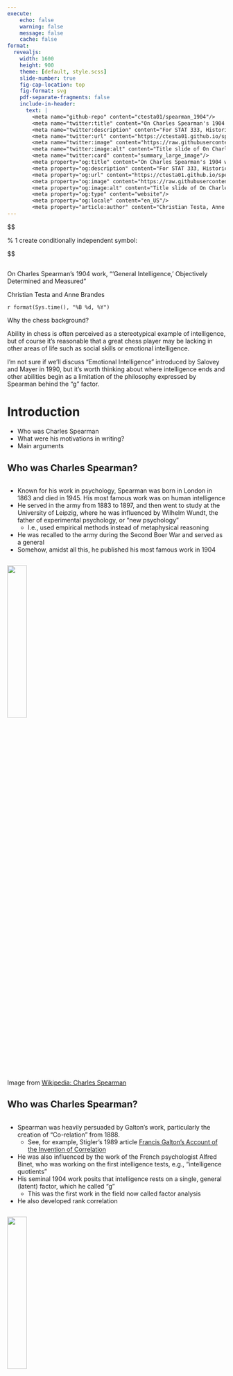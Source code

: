 ```yaml
---
execute:
    echo: false
    warning: false
    message: false
    cache: false
format:
  revealjs:
    width: 1600
    height: 900
    theme: [default, style.scss]
    slide-number: true
    fig-cap-location: top
    fig-format: svg
    pdf-separate-fragments: false
    include-in-header: 
      text: |
        <meta name="github-repo" content="ctesta01/spearman_1904"/>
        <meta name="twitter:title" content="On Charles Spearman's 1904 work, 'General Intelligence, Objectively Determined and Measured'"/>
        <meta name="twitter:description" content="For STAT 333, Historical Readings in the Foundations of Statistics"/>
        <meta name="twitter:url" content="https://ctesta01.github.io/spearman_1904/"/>
        <meta name="twitter:image" content="https://raw.githubusercontent.com/ctesta01/spearman_1904/main/images/share-card.png"/>
        <meta name="twitter:image:alt" content="Title slide of On Charles Spearman's 1904 work, 'General Intelligence, Objectively Determined and Measured'"/>
        <meta name="twitter:card" content="summary_large_image"/>
        <meta property="og:title" content="On Charles Spearman's 1904 work, 'General Intelligence, Objectively Determined and Measured'"/>
        <meta property="og:description" content="For STAT 333, Historical Readings in the Foundations of Statistics"/>
        <meta property="og:url" content="https://ctesta01.github.io/spearman_1904/"/>
        <meta property="og:image" content="https://raw.githubusercontent.com/ctesta01/spearman_1904/main/images/share-card.png"/>
        <meta property="og:image:alt" content="Title slide of On Charles Spearman's 1904 work, 'General Intelligence, Objectively Determined and Measured'"/>
        <meta property="og:type" content="website"/>
        <meta property="og:locale" content="en_US"/>
        <meta property="article:author" content="Christian Testa, Anne Brandes"/>
---
```


::: content-hidden
\$\$

```{=tex}
\newcommand{\E}[0]{\mathbb{E}}
\newcommand{\P}[0]{\mathbb{P}}
\newcommand{\V}[0]{\mathbb{V}}
\newcommand{\EX}[0]{\mathbb{E} X}
\newcommand{\EY}[0]{\mathbb{E} Y}
\newcommand{\R}[0]{\mathbb{R}}
\newcommand{\t}[1]{\text{#1}}
\newcommand{\b}[1]{\mathbf{#1}}
\newcommand{\tt}[1]{\mathtt{#1}}
\newcommand{\T}[0]{\mathtt{T}}
\newcommand{\iid}[0]{\text{iid}}
\newcommand{\and}[0]{\text{and}}
\newcommand{\supp}[0]{\text{supp}}
\newcommand{\pp}[2][]{\frac{\partial#1}{\partial#2}}
\newcommand{\dd}[2][]{\frac{\mathrm d#1}{\mathrm d#2}}
\newcommand{\d}[0]{\mathrm d}
\newcommand{\expit}[0]{\text{expit}}
```
\% 1 create conditionally independent symbol:

```{=tex}
\newcommand\independent{\perp\!\!\!\perp}
\def\independenT#1#2{\mathrel{\rlap{$#1#2$}\mkern2mu{#1#2}}}
```
```{=tex}
\newcommand{\Var}[0]{\text{Var}}
\newcommand{\Cov}[0]{\text{Cov}}
\newcommand{\Cor}[0]{\text{Cor}}
\newcommand{\e}[0]{\varepsilon}
\newcommand{\bmat}[1]{\begin{bmatrix} #1 \end{bmatrix}}
```
```{=tex}
\newcommand{\argmax}[0]{\text{argmax}}
\newcommand{\argmin}[0]{\text{argmin}}
```
```{=tex}
\newcommand{\sumint}[0]{\;\;\;\mathclap{\displaystyle\int}\mathclap{\textstyle\sum} \;\;\;}
\newcommand{\align}[1]{\begin{aligned} #1 \end{aligned}}
\newcommand{\bmat}[1]{\begin{bmatrix} #1 \end{bmatrix}}
\newcommand{\pmat}[1]{\begin{pmatrix} #1 \end{pmatrix}}
\DeclareMathOperator*{\plim}{p-lim}
```
\require{mathtools}

\$\$
:::

##  {background-image="https://source.unsplash.com/CNBRg1K9QvQ" visibility="uncounted" data-background-opacity="0.5" data-background-color="black"}

::: title
On Charles Spearman's 1904 work, "'General Intelligence,' Objectively Determined and Measured"
:::

::: author
Christian Testa and Anne Brandes
:::

::: date
`r format(Sys.time(), "%B %d, %Y")`
:::

::: notes
Why the chess background?

Ability in chess is often perceived as a stereotypical example of intelligence, but of course it's reasonable that a great chess player may be lacking in other areas of life such as social skills or emotional intelligence.

I'm not sure if we'll discuss "Emotional Intelligence" introduced by Salovey and Mayer in 1990, but it's worth thinking about where intelligence ends and other abilities begin as a limitation of the philosophy expressed by Spearman behind the "g" factor.
:::

# Introduction {background-color="#1C5253"}

-   Who was Charles Spearman
-   What were his motivations in writing?
-   Main arguments

## Who was Charles Spearman?

::: columns
::: {.column width="50%"}
-   Known for his work in psychology, Spearman was born in London in 1863 and died in 1945. His most famous work was on [human intelligence]{.emphasis}
-   He served in the army from 1883 to 1897, and then went to study at the University of Leipzig, where he was influenced by Wilhelm Wundt, the father of experimental psychology, or ["new psychology"]{.emphasis}
    -   I.e., used empirical methods instead of metaphysical reasoning
-   He was recalled to the army during the Second Boer War and served as a general
-   Somehow, amidst all this, he published his most famous work in [1904]{.emphasis}
:::
:::

![](https://upload.wikimedia.org/wikipedia/commons/thumb/b/b9/Exposition_universelle_de_1900_-_portraits_des_commissaires_g%C3%A9n%C3%A9raux-Edmund_Robert_Spearman.jpg/770px-Exposition_universelle_de_1900_-_portraits_des_commissaires_g%C3%A9n%C3%A9raux-Edmund_Robert_Spearman.jpg){.absolute top="10%" right="10%" width="30%"}

::: footer
Image from [Wikipedia: Charles Spearman](https://en.wikipedia.org/wiki/Charles_Spearman)
:::

## Who was Charles Spearman?

::: columns
::: {.column width="50%"}
-   Spearman was heavily persuaded by Galton's work, particularly the creation of ["Co-relation"]{.emphasis} from 1888.
    -   [See, for example, Stigler's 1989 article [Francis Galton's Account of the Invention of Correlation](https://www.jstor.org/stable/2245329?seq=5)]{.small}
-   He was also influenced by the work of the French psychologist Alfred Binet, who was working on the first intelligence tests, e.g., ["intelligence quotients"]{.emphasis}
-   His seminal 1904 work posits that intelligence rests on a single, general (latent) factor, which he called ["g"]{.emphasis}
    -   This was the first work in the field now called [factor analysis]{.emphasis}
-   He also developed [rank correlation]{.emphasis}
:::
:::

![](https://upload.wikimedia.org/wikipedia/commons/thumb/b/b9/Exposition_universelle_de_1900_-_portraits_des_commissaires_g%C3%A9n%C3%A9raux-Edmund_Robert_Spearman.jpg/770px-Exposition_universelle_de_1900_-_portraits_des_commissaires_g%C3%A9n%C3%A9raux-Edmund_Robert_Spearman.jpg){.absolute top="10%" right="10%" width="30%"}

::: footer
Image from [Wikipedia: Charles Spearman](https://en.wikipedia.org/wiki/Charles_Spearman)
:::

## What were his motivations in writing?

::: columns
::: {.column width="55%"}
:::

::: {.column width="45%"}
<br> <br>

He sees psychology as an up-and-coming field, and yet also a subject looked down-upon by the scientific community.

<br><br>

He's trying to make a case for psychology as a science, rooted in data analysis and empirical methods.
:::
:::

![](images/1_intro.png){.absolute top="10%" left="0%"}

::: footer
Page 202
:::

## What were his motivations in writing?

::: columns
::: {.column width="55%"}
:::

::: {.column width="45%"}
<br> <br>

He is making clear he intends to lay down the [scientific foundations of psychology]{.emphasis}, which will be (implicitly) comparable to Newton's equations of motion —

<br> Especially with an eye towards refuting the criticisms of psychology as puttering about.
:::
:::

![](images/2_weaknesses.png){.absolute width="50%" top="10%" left="0%"}

::: footer
Page 203
:::

## What were his main arguments?

::: columns
::: {.column width="45%"}
<br><br> Spearman was analyzing data on children's performance across various school tests, and he found that the scores were correlated. <br><br>

In analyzing the data and their correlations, he hypothesized that there was a [single, general factor]{.emphasis} that was responsible for the correlations and he called this [the "g" factor]{.emphasis}.
:::
:::

![](images/3_wiki_cor.png){.absolute top="10%" right="0%" width="40%"}

::: footer
Table from [Wikipedia : g factor](https://en.wikipedia.org/wiki/G_factor_%28psychometrics%29)
:::

## What were his main arguments?

![](images/4_aims.png){.absolute top="10%" left="0%" width="50%"}

![](images/5_spearman_model.jpg){.absolute top="50%" right="0%" width="40%"}

![](https://upload.wikimedia.org/wikipedia/commons/6/61/Chabris2007a.svg){.absolute top="10%" right="25%" width="25%"}

![](https://upload.wikimedia.org/wikipedia/commons/thumb/9/91/SpearmanFactors.svg/800px-SpearmanFactors.svg.png){.absolute top="10%" right="0%" height="35%"}

::: footer
Page 205; [Wikipedia : g factor](https://en.wikipedia.org/wiki/G_factor_%28psychometrics%29)
:::

# So let's get into it {background-color="#1C5253"}

::: {.incremental .large}
-   What was the [structure]{.emphasis2} of his 1904 paper?
-   What [data]{.emphasis2} did he use?
-   What were the [methodological innovations]{.emphasis2}?
-   How did he [interpret]{.emphasis2} his findings?
-   What were the [implications]{.emphasis2} of his work?
:::

## Plan for the rest of the slides

-   Go over the rest of the 1904 paper
-   Have a section on contemporary uses of factor analysis
-   Discuss the Bartholomew, Gould, Michell, and possibly Glymour papers

# Structure of Spearman, 1904

After his introduction to the state of psychology and prior work, Spearman lays out his analysis plan for data collected on school children's performance in **"discrimination"** and **"intelligence"** tests.

He covers some preliminarys on how to calculate correlation coefficients, including a method for **"elimination of observational errors"** and **"elimination of irrelevant factors."** (It's on Chapter II, pg 252 that he introduces rank correlation).

For a series of experiments, he presents the results of his correlational analyses with particular emphasis on 1) *detrending for age*, and 2) investigating *which of the tests are correlated with each other*.

Finally, he concludes with an analysis of the **"General Intelligence" factor**.

## State of the art in 1904

![](images/6_state_of_art0.png){fig-align="center"}

::: footer
Page 208
:::

## State of the art in 1904

![](images/6_state_of_art1.png){fig-align="center"}

::: footer
Page 217
:::

## State of the art in 1904

![](images/6_state_of_art2.png){.absolute top="20%"}

::: footer
Page 211
:::

## State of the art in 1904

![](images/6_state_of_art3.png){.absolute top="10%" left="15%"}

::: footer
Page 235
:::

## State of the art in 1904

![](images/6_state_of_art4.png){.absolute top="10%" left="20%"}

::: footer
Page 211
:::

## State of the art in 1904

![](images/6_state_of_art5.png){.absolute top="10%" left="25%"}

::: footer
Page 218
:::

## Data used

Spearman collected the following data:

-   Experiment I used the 24 oldest children tested in **Light**, **Weight**, and **Sound**
-   Experiment II used the next 36 oldest children with tests only on **Sound**, *interviewed collectively*.
-   Experiment III on **Sight** and **Weight** discrimination among boys from a preparatory school
-   Experiment IV on **Sound** only in the high class preparatory school boys, with only particular intervals tested
-   Experiment V, similar to experiment I with boys and girls, but aiming for **higher variation** rather than homogeneity

## Intelligence Measures

-   Examination scores and school rankings were thought to reveal ["Present Capacity"]{.emphasis}
-   School rankings divided by age were dubbed ["Native Capacity"]{.emphasis}
-   Teachers were asked to rank students based on their ["general impression"]{.emphasis} (e.g., based on if they seemed "bright", "average", "dull")
-   Using a similar technique, the oldest of the children of Series I was asked to rank peer students based on their ["common sense"]{.emphasis}, and then the next oldest child was asked to do the same.

## Correlation

![](images/7_correlation.png){.absolute top="10%" left="15%" width="75%"} ![](images/7_correlation2.png){.absolute top="50%" left="15%" width="75%"}

::: footer
Page 252
:::

## Correlation — Elimination of Observational Errors

![](images/7_cor_correct1.png){.absolute top="10%" left="15%" width="75%"}

::: footer
Page 253
:::

## Correlation — Elimination of Irrelevant Factors

![](images/7_cor_correct2.png)

::: footer
Page 256
:::

# Results (intermangled with Interpretation) {background-color="#1C5253"}

## Experiment I

![](images/8_results.png){.absolute top="10%" left="15%" width="75%"}

## Let's Check His Math

What is the "probable error" of a correlation coefficient?

::: fragment
I'm not immediately sure about the distribution for Spearman's rank correlation coefficient, but Pearson's product-moment correlation has a known distribution.
:::

::: fragment
The distribution for a sample correlation coefficient for correlated random normal variables is a little bit crazy...

$$
f(r) = \frac{(n-2) \Gamma(n-1)(1 - \rho^2)^{\frac{n-1}{2}} (1-r^2)^{\frac{n-4}{2}}}{ \sqrt{2\pi} \Gamma(n-\frac{1}{2})(1-\rho r)^{n - \frac{3}{2}} } {}_{2}{F}_1\left(\frac{1}{2}, \frac{1}{2}; \frac{1}{2}(2n-1); \frac{1}{2}(\rho r + 1)\right)
$$
:::

::: fragment
But for uncorrelated variables (the null hypothesis), the distribution is much simpler:

$$
f(r) = \frac{\left( \frac{1}{1-r^2}\right)^{-\frac{n-1}{2}}}{
  \sqrt{n-2} B\left( \frac{1}{2}, \frac{n-2}{2} \right)
},
$$

where $B$ is the Beta function and ${}_2{F}_1$ is the Gaussian hypergeometric function.
:::

::: footer
From <https://en.wikipedia.org/wiki/Pearson_correlation_coefficient#Using_the_exact_distribution>
:::

## Checking his math

::: columns
::: {.column width="50%"}
```r
#| echo: true
#| eval: false

#' The Probability Density for the Correlation Coefficient for
#' Uncorrelated Normal Distributions
#' 
#' @param r The observed Pearson correlation
#' @param n The sample size 
#' 
#' @details 
#' More details can be found here:
#' <https://en.wikipedia.org/wiki/Pearson_correlation_coefficient#Using_the_exact_distribution>
#' 
#' A more complicated formula exists for the density of Pearson 
#' correlation statistics calculated from bivariate normal 
#' distributions with rho != 0.
#' 
#' The reason for the inclusion of a normalizing constant was that I found that 
#' integrating from -1 to 1 for positive integers n was not reflecting properly that 
#' P(r in [-1,1]) = 1.
#' 
cor_coef_density <- function(r, n) {

  unnormalized_density <- function(r, n) {
    (1/(1-r^2))^{-(n-1)/2} / (sqrt(n-2) * beta(1/2, (n-2)/2))
  }

  normalizing_constant_for_n <- integrate(f = unnormalized_density, lower = -1, upper = 1, n = n)[[1]]

  return(unnormalized_density(r, n) / normalizing_constant_for_n)

}

# Probability of observing correlation coefficient of at least .25:
integrate(f = cor_coef_density, lower = 0.25, upper = 1, n = 100)
integrate(f = cor_coef_density, lower = 0.25, upper = 1, n = 20)
# In either sample sizes of 100 or 25, the probability of observing a 

# Had to correct for the normalizing constant...
integrate(f = cor_coef_density, lower = -1, upper = 1, n = 20)


# Now check if it's right under a simulation study 
n <- 24L
n_sims <- 100000L
observed_r <- numeric(length = n_sims)
for (i in 1:n_sims) {
  X <- rnorm(n = n)
  Y <- rnorm(n = n)
  observed_r[i] <- cor(X,Y)
}

sd(observed_r)

library(ggplot2)

# looks like perhaps the approximation is slightly off? but it looks largely
# correct — and importantly, it seems to covary with the population size in the
# right way 
ggplot() + 
  geom_histogram(
    data = data.frame(observed_r = observed_r),
    mapping = aes(x = observed_r, y = ..density..),
    bins = 100, alpha = 0.6) + 
  geom_line(
    tibble::tibble(
      x = seq(-1,1,length.out=1000),
      y = cor_coef_density(r = x, n = n)),
    mapping = aes(x = x, y = y),
    linetype = 'solid', color = '#16a085', linewidth=1.5, alpha = 0.8) + 
  geom_vline(
    xintercept = 0.2088,
    linetype = 'dashed') + 
  annotate(
    geom = 'label',
    label = expression(sigma[r] == "0.2088"),
    x = .35,
    y = 1.5) + 
  labs(x = "observed sample correlation, r", y = 'density') + 
  ggtitle("Correlation of random normal variables under the null") + 
  theme_bw() 
```
:::
:::

![](images/9_math_checking.png){.absolute top="10%" right="0%" width="50%"}

## Adjusting for "irrelevant factors"

![](images/10_adjustment.png){.absolute top="10%" left="15%" width="75%"} ![](images/10_adjustment2.png){.absolute top="45%" left="15%" width="75%"}

::: footer
Page 261-262
:::

## Conclusions from Experiment I

![](images/11_correlation.png){.absolute top="10%" left="15%" width="75%"}

::: footer
Page 263
:::

## Experiment II

![](images/12_experiment2.png){.absolute top="10%" left="15%" width="75%"}

::: footer
Page 264
:::

## Experiment III

![](images/13_experiment3.png){.absolute top="10%" left="15%" width="75%"}

::: footer
Page 265
:::

## Experiment IV

![](images/14_experiment4.png){.absolute top="10%" left="15%" width="75%"}

::: footer
Page 265
:::

## Conclusions of Experiments

![](images/15_conclusions.png){.absolute top="10%" left="15%" width="75%"}

::: footer
Page 268
:::

## Interpretation

![](images/18_gi_gd.png){.absolute top="10%" left="15%" width="75%"}

::: footer
Page 269
:::

## Conclusions of Experiments

![](images/16_conclusions.png){.absolute top="10%" left="15%" width="75%"}

::: footer
Page 272
:::

## A "Theorem"

![](images/17_theorem.png){.absolute top="10%" left="15%" width="75%"}

::: footer
Page 273
:::

## Hierarchy of Factors

![](images/19_hierarchy1.png){.absolute top="10%" left="15%" width="75%"}

::: footer
Page 274
:::

## Hierarchy of Factors

![](images/19_hierarchy2.png){.absolute top="10%" left="15%" width="75%"}

::: footer
Page 275
:::

## Hierarchy of Factors

![](images/19_hierarchy3.png){.absolute top="10%" left="15%" width="75%"}

::: footer
Page 276
:::

## His Discussion

![](images/20_discussion.png){.absolute top="10%" left="15%" width="75%"}

::: footer
Page 284
:::

## His Discussion

![](images/20_discussion2.png){.absolute top="10%" left="15%" width="75%"}

::: footer
Page 284
:::

## Appendix

![](images/21_appendix.png){.absolute top="10%" left="15%"}

::: footer
Page 286
:::

## Appendix

![](images/21_appendix2.png){.absolute top="10%" left="15%"}

::: footer
Page 287
:::

## Appendix

![](images/21_appendix3.png){.absolute top="10%" left="15%"}

::: footer
Page 288
:::

# Reflections {background-color="black" background-image="https://source.unsplash.com/u21fFskAGZQ" data-background-opacity="30%"}

:::{.large}
So what do we think? <br>

Do we think he [genuinely found evidence]{.emphasis} for a [common factor]{.emphasis} shared by all forms/measures of intelligence? <br>

And if not, where did his reasoning go wrong? <br>
:::

:::{.notes}
I thought it was often hard to understand what he was saying, especially around the calculations.
[Another Spearman 1904 work is available: [The proof and measurement of association between two things](https://archive.org/details/proofmeasurement00speauoft/mode/2up)]{font-size='24px'}
:::

# Reflections {background-color="black" background-image="https://source.unsplash.com/u21fFskAGZQ" data-background-opacity="30%"}

::: incremental
-   Merits:
    -   Asking teachers to rank their students on qualities like ["common sense"]{.emphasis} and ["general impression"]{.emphasis} was novel and what I would call an early 'psychometric instrument'
      - [Such an instrument might have reasonable reliability, but its validity 
suffers from the fact that it's based on potentially biased impressions of teachers.]{.small}
    -   He was extraordinarily early in analyzing correlation matrices (though I'm not sure he formatted them like matrices) and recognizing their potential to have deeper structure.
    -   His work raises interesting questions about where "intelligence" ends and other skills begin.
    - His literature review is fascinating.
:::

# Reflections {background-color="black" background-image="https://source.unsplash.com/u21fFskAGZQ" data-background-opacity="30%"}

:::{.incremental}
-   Demerits:
    -   He offers no reflection how culture and (inherently subjective) definitions
    of intelligence interact.
    -   The text can be a **bit clunky**, and I think that's because he didn't have the language we have now like "Let $X$ be a random variable."
    -   While he does at times seem to be careful about calling for more investigation into what the General Intelligence factor is, *he very quickly concludes that 'General Intelligence' "really exists."*
:::


# Contemporary Uses of Factor Analysis {background-color="#1C5253"}

Factor analysis has since been used in many fields, but especially 
[psychology]{.emphasis}. 
It is common to see factor analysis 
in survey analysis (Qualtrics has a [guide](https://www.qualtrics.com/experience-management/research/factor-analysis/)).

:::{.fragment}
One workflow is to have respondents rate their agreement with a series of
statements, then latent factors are identified from the responses using factor
analysis, and factor scores describe *how much variance of each observed
variable is explained
by each of the latent factors*.
:::

:::{.fragment}
Spearman's work only posited the existence of **one** common 
factor for intelligence measures, but after its development by 
Thurstone in the 1930-50s, [factor analysis with multiple factors
is now common.]{.emphasis}
:::

:::{.fragment}
![From <https://www.thetaminusb.com/intro-measurement-r/dimensionality.html>](https://www.thetaminusb.com/intro-measurement-r/images/efamodel.jpg)
:::

## Example 

![](images/22_eod.png)

:::{.small}
Krieger, N., Smith, K., Naishadham, D., Hartman, C., & Barbeau, E. M. (2005). Experiences of discrimination: validity and reliability of a self-report measure for population health research on racism and health. Social science & medicine (1982), 61(7), 1576–1596. <https://doi.org/10.1016/j.socscimed.2005.03.006>
:::

# Bartholomew, 2007 {background-color="black" data-background-image='https://source.unsplash.com/_JBKdviweXI' data-background-opacity='30%'}

Bartholomew, D. J. (2007). Three faces of factor analysis. In R. Cudeck & R. C. MacCallum (Eds.), Factor analysis at 100: Historical developments and future directions (pp. 9–21). Lawrence Erlbaum Associates Publishers.

![](images/23_bartholomew.png){width='550px'}

# Gould, 1981  {background-color="#1C5253" data-background-image="https://source.unsplash.com/K5OLjMlPe4U" data-background-opacity='30%'}

:::{.columns}
:::{.column width="50%"}
Gould, S. J. (1981). Mismeasure of Man. New York: Norton & Company

Chapter 6: The Real Error of Cyril Burt
:::
:::{.column width="50%"}
![](https://upload.wikimedia.org/wikipedia/en/0/05/Gouldmismeasure.jpg){width='150px'}
![](images/24_cyril_burt.png){width='550px'}
:::
:::

# Michell, 1997 {background-color="black" data-background-image='https://source.unsplash.com/75xPHEQBmvA' data-background-opacity='30%'}

:::{.columns}
:::{.column width='50%'}
Michell, J. (2023). “Professor Spearman has drawn over-hasty conclusions”: Unravelling psychometrics’ “Copernican Revolution”. Theory & Psychology, 33(5), 661–680. <https://doi.org/10.1177/09593543231179446>
:::
:::{.column width='50%'}
![](images/25_michell.png){width='550px'}
:::
:::

# Glymour, 1998 {background-color="black" data-background-image='https://source.unsplash.com/G9i_plbfDgk' data-background-opacity='90%'}

:::{.columns}
:::{.column width='50%'}
Glymour, Clark. “What Went Wrong? Reflections on Science by Observation and the Bell Curve.” Philosophy of Science, vol. 65, no. 1, 1998, pp. 1–32. JSTOR, http://www.jstor.org/stable/188173. 
:::
:::{.column width='50%'}
![](images/26_glymour.png){width='550px'}
:::
:::

# References {background-color="black" data-background-image='https://source.unsplash.com/3rWagdKBF7U' data-background-opacity='80%'}

:::{style='font-size: 24px;'}
Direct References: 

  - Spearman, C. (1904). "General Intelligence," Objectively Determined and Measured. The American Journal of Psychology, 15(2), 201–293. <https://doi.org/10.2307/1412107>
  - Bartholomew, D. J. (2007). Three faces of factor analysis. In R. Cudeck & R. C. MacCallum (Eds.), Factor analysis at 100: Historical developments and future directions (pp. 9–21). Lawrence Erlbaum Associates Publishers.
  - Gould, S. J. (1981). Mismeasure of Man, Chapter 6: The Real Error of Cyril Burt. New York: Norton & Company 
  - Michell, J. (2023). “Professor Spearman has drawn over-hasty conclusions”: Unravelling psychometrics’ “Copernican Revolution”. Theory & Psychology, 33(5), 661–680. <https://doi.org/10.1177/09593543231179446>
  - Glymour, Clark. “What Went Wrong? Reflections on Science by Observation and the Bell Curve.” Philosophy of Science, vol. 65, no. 1, 1998, pp. 1–32. JSTOR, <http://www.jstor.org/stable/188173>. 

Suggested References: 

  - [William Revelle and the Personality Project (Writing Ongoing). "Ch. 6: Constructs, Components, and Factor models", *An introduction to psychometric theory with applications in R* <https://personality-project.org/r/book/>]{style='font-weight: 700;'}
  - Spearman (1904). "The proof and measurement of association between two things." <https://archive.org/details/proofmeasurement00speauoft/mode/2up>
  - "Factor analysis," Wikipedia, The Free Encyclopedia, <https://en.wikipedia.org/w/index.php?title=Factor_analysis&oldid=1197117979>. 
  -  Stephen M. Stigler. "Francis Galton's Account of the Invention of Correlation." Statist. Sci. 4 (2) 73 - 79, May, 1989. https://doi.org/10.1214/ss/1177012580 
  - Albano (2020). *"Introduction to Educational and Psychological Measurement Using R, Chapter 8 Factor Analysis"*.
  <https://www.thetaminusb.com/intro-measurement-r/>, published via bookdown.
  
:::